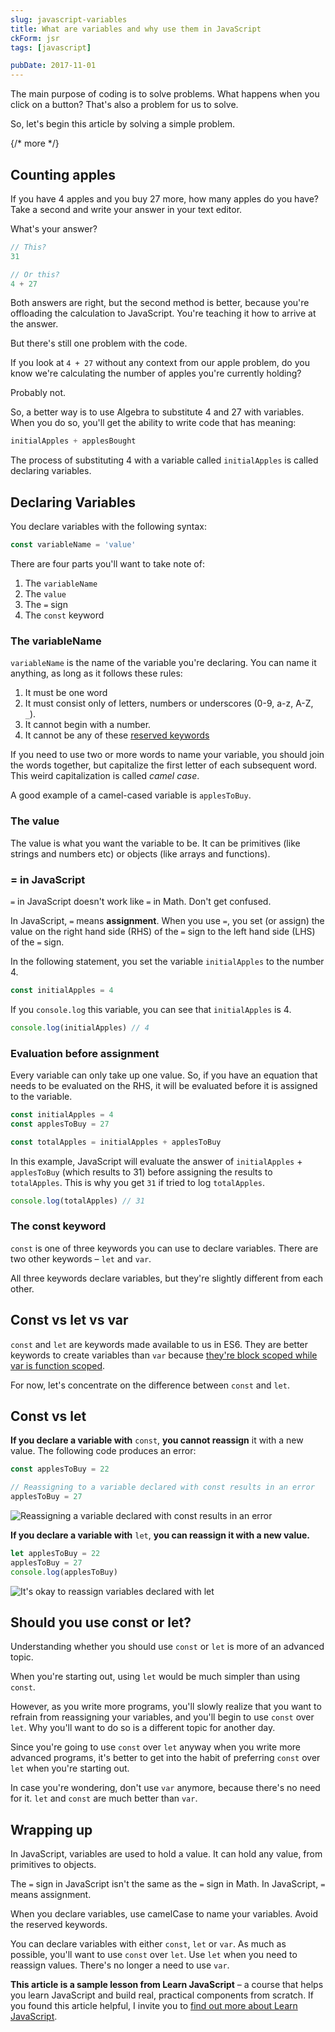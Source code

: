 ```yaml
---
slug: javascript-variables
title: What are variables and why use them in JavaScript
ckForm: jsr
tags: [javascript]

pubDate: 2017-11-01
---
```


The main purpose of coding is to solve problems. What happens when you click on a button? That's also a problem for us to solve.

So, let's begin this article by solving a simple problem.

{/* more */}

## Counting apples

If you have 4 apples and you buy 27 more, how many apples do you have? Take a second and write your answer in your text editor.

What's your answer?

```js
// This?
31

// Or this?
4 + 27
```

Both answers are right, but the second method is better, because you're offloading the calculation to JavaScript. You're teaching it how to arrive at the answer.

But there's still one problem with the code.

If you look at `4 + 27` without any context from our apple problem, do you know we're calculating the number of apples you're currently holding?

Probably not.

So, a better way is to use Algebra to substitute 4 and 27 with variables. When you do so, you'll get the ability to write code that has meaning:

```js
initialApples + applesBought
```

The process of substituting 4 with a variable called `initialApples` is called declaring variables.

## Declaring Variables

You declare variables with the following syntax:

```js
const variableName = 'value'
```

There are four parts you'll want to take note of:

1. The `variableName`
2. The `value`
3. The `=` sign
4. The `const` keyword

### The variableName

`variableName` is the name of the variable you're declaring. You can name it anything, as long as it follows these rules:

1. It must be one word
2. It must consist only of letters, numbers or underscores (0-9, a-z, A-Z, `_`).
3. It cannot begin with a number.
4. It cannot be any of these [reserved keywords](https://developer.mozilla.org/en-US/docs/Web/JavaScript/Reference/Lexical_grammar#Keywords)

If you need to use two or more words to name your variable, you should join the words together, but capitalize the first letter of each subsequent word. This weird capitalization is called _camel case_.

A good example of a camel-cased variable is `applesToBuy`.

### The value

The value is what you want the variable to be. It can be primitives (like strings and numbers etc) or objects (like arrays and functions).

### = in JavaScript

`=` in JavaScript doesn't work like `=` in Math. Don't get confused.

In JavaScript, `=` means **assignment**. When you use `=`, you set (or assign) the value on the right hand side (RHS) of the `=` sign to the left hand side (LHS) of the `=` sign.

In the following statement, you set the variable `initialApples` to the number 4.

```js
const initialApples = 4
```

If you `console.log` this variable, you can see that `initialApples` is 4.

```js
console.log(initialApples) // 4
```

### Evaluation before assignment

Every variable can only take up one value. So, if you have an equation that needs to be evaluated on the RHS, it will be evaluated before it is assigned to the variable.

```js
const initialApples = 4
const applesToBuy = 27

const totalApples = initialApples + applesToBuy
```

In this example, JavaScript will evaluate the answer of `initialApples` + `applesToBuy` (which results to 31) before assigning the results to `totalApples`. This is why you get `31` if tried to log `totalApples`.

```js
console.log(totalApples) // 31
```

### The const keyword

`const` is one of three keywords you can use to declare variables. There are two other keywords – `let` and `var`.

All three keywords declare variables, but they're slightly different from each other.

## Const vs let vs var

`const` and `let` are keywords made available to us in ES6. They are better keywords to create variables than `var` because [they're block scoped while var is function scoped](/blog/es6/#let-and-const).

For now, let's concentrate on the difference between `const` and `let`.

## Const vs let

**If you declare a variable with** `const`, **you cannot reassign** it with a new value. The following code produces an error:

```js
const applesToBuy = 22

// Reassigning to a variable declared with const results in an error
applesToBuy = 27
```

<Image
  src='/images/2017/js-variables/const.png'
  alt='Reassigning a variable declared with const results in an error'
  caption='Reassigning a variable declared with const results in an error'
/>

**If you declare a variable with** `let`, **you can reassign it with a new value.**

```js
let applesToBuy = 22
applesToBuy = 27
console.log(applesToBuy)
```

<Image
  src='/images/2017/js-variables/let.png'
  alt="It's okay to reassign variables declared with let"
  caption="It's okay to reassign variables declared with let"
/>

## Should you use const or let?

Understanding whether you should use `const` or `let` is more of an advanced topic.

When you're starting out, using `let` would be much simpler than using `const`.

However, as you write more programs, you'll slowly realize that you want to refrain from reassigning your variables, and you'll begin to use `const` over `let`. Why you'll want to do so is a different topic for another day.

Since you're going to use `const` over `let` anyway when you write more advanced programs, it's better to get into the habit of preferring `const` over `let` when you're starting out.

In case you're wondering, don't use `var` anymore, because there's no need for it. `let` and `const` are much better than `var`.

## Wrapping up

In JavaScript, variables are used to hold a value. It can hold any value, from primitives to objects.

The `=` sign in JavaScript isn't the same as the `=` sign in Math. In JavaScript, `=` means assignment.

When you declare variables, use camelCase to name your variables. Avoid the reserved keywords.

You can declare variables with either `const`, `let` or `var`. As much as possible, you'll want to use `const` over `let`. Use `let` when you need to reassign values. There's no longer a need to use `var`.

**This article is a sample lesson from Learn JavaScript** – a course that helps you learn JavaScript and build real, practical components from scratch. If you found this article helpful, I invite you to [find out more about Learn JavaScript](https://learnjavascript.today).
